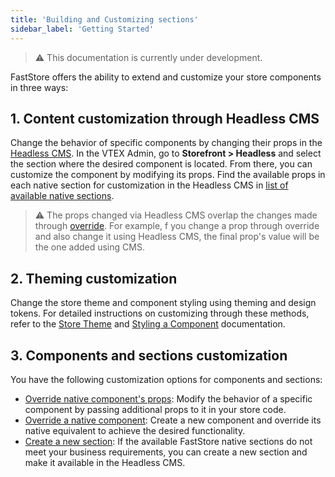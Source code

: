 ```yaml
---
title: 'Building and Customizing sections'
sidebar_label: 'Getting Started'
---
```


>⚠️ This documentation is currently under development.

FastStore offers the ability to extend and customize your store components in three ways:

## 1. Content customization through Headless CMS

Change the behavior of specific components by changing their props in the [Headless CMS](/tbd).
In the VTEX Admin, go to **Storefront > Headless** and select the section where the desired component is located.
From there, you can customize the component by modifying its props. Find the available props in each native section for customization in the Headless CMS in [list of available native sections](/docs/faststore/reference-guides-list-of-native-sections).

>⚠️ The props changed via Headless CMS overlap the changes made through [override](/docs/faststore/building-sections-overriding-components-props). For example, f you change a prop through override and also change it using Headless CMS, the final prop's value will be the one added using CMS.

## 2. Theming customization

Change the store theme and component styling using theming and design tokens. For detailed instructions on customizing through these methods, refer to the [Store Theme](/docs/faststore/themes-midnight) and [Styling a Component](/docs/faststore/getting-started-2-setting-up-the-project#customizing-a-component-optional) documentation.

## 3. Components and sections customization

You have the following customization options for components and sections:

- [Override native component's props](/docs/faststore/building-sections-overriding-components-props): Modify the behavior of a specific component by passing additional props to it in your store code.
- [Override a native component](/docs/faststore/building-sections-overriding-a-native-component): Create a new component and override its native equivalent to achieve the desired functionality.
- [Create a new section](/docs/faststore/building-sections-creating-a-new-section): If the available FastStore native sections do not meet your business requirements, you can create a new section and make it available in the Headless CMS.
